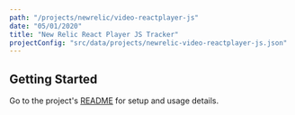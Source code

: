 ```yaml
---
path: "/projects/newrelic/video-reactplayer-js"
date: "05/01/2020"
title: "New Relic React Player JS Tracker"
projectConfig: "src/data/projects/newrelic-video-reactplayer-js.json"
---
```


## Getting Started

Go to the project's [README](https://github.com/newrelic/video-reactplayer-js#readme) for setup and usage details.